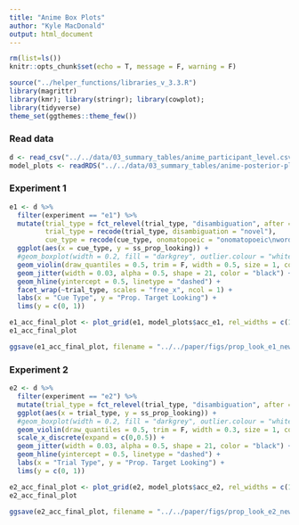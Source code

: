 ```yaml
---
title: "Anime Box Plots"
author: "Kyle MacDonald"
output: html_document
---
```


```r
rm(list=ls())
knitr::opts_chunk$set(echo = T, message = F, warning = F)
```

```r
source("../helper_functions/libraries_v_3.3.R")
library(magrittr)
library(kmr); library(stringr); library(cowplot); 
library(tidyverse)
theme_set(ggthemes::theme_few())
```

### Read data

```r
d <- read_csv("../../data/03_summary_tables/anime_participant_level.csv")
model_plots <- readRDS("../../data/03_summary_tables/anime-posterior-plots.rds")
```

### Experiment 1

```r
e1 <- d %>% 
  filter(experiment == "e1") %>% 
  mutate(trial_type = fct_relevel(trial_type, "disambiguation", after = 1), 
         trial_type = recode(trial_type, disambiguation = "novel"),
         cue_type = recode(cue_type, onomatopoeic = "onomatopoeic\nword")) %>% 
  ggplot(aes(x = cue_type, y = ss_prop_looking)) +
  #geom_boxplot(width = 0.2, fill = "darkgrey", outlier.colour = "white") +
  geom_violin(draw_quantiles = 0.5, trim = F, width = 0.5, size = 1, color = "grey40") + 
  geom_jitter(width = 0.03, alpha = 0.5, shape = 21, color = "black") +
  geom_hline(yintercept = 0.5, linetype = "dashed") +
  facet_wrap(~trial_type, scales = "free_x", ncol = 1) +
  labs(x = "Cue Type", y = "Prop. Target Looking") +
  lims(y = c(0, 1)) 

```

```r
e1_acc_final_plot <- plot_grid(e1, model_plots$acc_e1, rel_widths = c(1, 1.2), labels = c("a", "b"))
e1_acc_final_plot
```

```r
ggsave(e1_acc_final_plot, filename = "../../paper/figs/prop_look_e1_new.png")
```

### Experiment 2

```r
e2 <- d %>% 
  filter(experiment == "e2") %>% 
  mutate(trial_type = fct_relevel(trial_type, "disambiguation", after = 1)) %>% 
  ggplot(aes(x = trial_type, y = ss_prop_looking)) +
  #geom_boxplot(width = 0.2, fill = "darkgrey", outlier.colour = "white") +
  geom_violin(draw_quantiles = 0.5, trim = F, width = 0.3, size = 1, color = "grey40") + 
  scale_x_discrete(expand = c(0,0.5)) +
  geom_jitter(width = 0.03, alpha = 0.5, shape = 21, color = "black") +
  geom_hline(yintercept = 0.5, linetype = "dashed") +
  labs(x = "Trial Type", y = "Prop. Target Looking") +
  lims(y = c(0, 1)) 
```

```r
e2_acc_final_plot <- plot_grid(e2, model_plots$acc_e2, rel_widths = c(1.2, 1), labels = c("a", "b"))
e2_acc_final_plot
```

```r
ggsave(e2_acc_final_plot, filename = "../../paper/figs/prop_look_e2_new.png")
```
